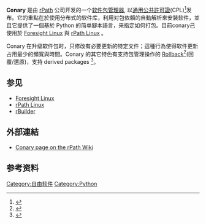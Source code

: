 {{Infobox Software
| name                   = Conary
| screenshot             = Conary.png
| screenshot size        = 200px
| caption                = 在[[Gnome_Terminal|终端]]里运行 Conary 的画面 
| released               = {{Release date and age|2004|07|15}}
| latest release version = 2.5.9
| latest release date    = {{release date and age|2016|03|03}}
| latest preview version = 
| latest preview date    = 
| programming language   = [[Python|Python]]
| operating system       = [[GNU|GNU]]/[[Linux|Linux]]
| platform               = [[i686|i686]], [[x86-64|x86-64]]
| language               = [[英語|英語]]
| status                 = 進行中
| genre                  = [[软件包管理系统|软件包管理系统]]
| license                = [[Apache许可证|Apache许可证]]第二版
| website                = [https://web.archive.org/web/20090322134917/http://wiki.rpath.com/wiki/Conary https://web.archive.org/web/20090322134917/http://wiki.rpath.com/wiki/Conary]
}}
'''Conary''' 是由 [[rPath|rPath]] 公司开发的一个[[软件包管理器|软件包管理器]], 以[[通用公共許可證|通用公共許可證]](CPL)<ref name="license">{{cite web|url=ftp://download.rpath.com/pub/conary/|title=Download location of source code; each archive contains a "LICENSE" file which contains the Common Public License|3=}}{{dead link|date=2017年11月 |bot=InternetArchiveBot |fix-attempted=yes }}</ref>发布。它的重點在於使用分布式的软件库，利用对包依賴的自動解析來安裝软件，並且它提供了一個基於 Python 的简单腳本語言，来指定如何打包。目前conary己使用於 [[Foresight_Linux|Foresight Linux]] 與 [[rPath_Linux|rPath Linux]] 。

Conary 在升级软件包时，只修改有必要更新的特定文件；這種行為使得软件更新占用最少的頻寬與時間。Conary 的其它特色有支持包管理操作的 [http://en.wikipedia.org/w/index.php?title=Rollback_(data_management)&action=edit&redlink=1 Rollback]<ref name=rollback>{{Cite web |url=http://wiki.rpath.com/wiki/Conary:Roll_Back_a_Trove_HOWTO |title=Conary:conary rollback - rPath Wiki<!-- Bot generated title --> |accessdate=2009-03-26 |archive-date=2009-06-26 |archive-url=https://web.archive.org/web/20090626200103/http://wiki.rpath.com/wiki/Conary:Roll_Back_a_Trove_HOWTO |dead-url=no }}</ref>(回覆/還原)，支持 derived packages <ref name="derived_packages">{{Cite web |url=http://ewtroan.livejournal.com/16174.html |title=ewtroan: Derived Packages |accessdate=2010-02-21 |archive-date=2007-07-05 |archive-url=https://web.archive.org/web/20070705183555/http://ewtroan.livejournal.com/16174.html |dead-url=no }}</ref>。

== 参见 ==
{{portal|Free software|Free Software Portal Logo.svg}}
* [[Foresight_Linux|Foresight Linux]]
* [[rPath_Linux|rPath Linux]]
* [[rBuilder|rBuilder]]

== 外部連結 ==
*[https://web.archive.org/web/20090322134917/http://wiki.rpath.com/wiki/Conary Conary page on the rPath Wiki]

==参考资料==
{{reflist|2}}

{{软件包管理系统}}

[[Category:自由软件|Category:自由软件]]
[[Category:Python|Category:Python]]